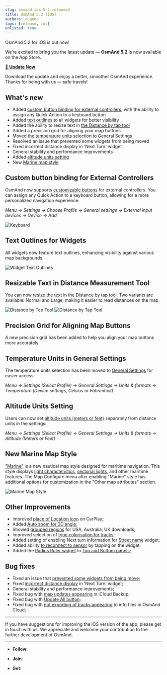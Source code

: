 ```yaml
---
slug: osmand-ios-5-2-released
title: OsmAnd 5.2 (iOS)
authors: eugene
tags: [release, ios]
unlisted: true
---
```




OsmAnd 5.2 for iOS is out now!

We’re excited to bring you the latest update — **OsmAnd 5.2** is now available on the App Store. 

[🔄 **Update Now**](https://itunes.apple.com/us/app/osmand-maps-travel-navigate/id934850257)

Download the update and enjoy a better, smoother OsmAnd experience.  
Thanks for being with us — safe travels!


<!--truncate-->

## What's new

-  Added [custom button binding for external controllers](#custom-button-binding-for-external-controllers), with the ability to assign any Quick Action to a keyboard button 
-  Added [text outlines](#text-outlines-for-widgets) to all widgets for better visibility 
-  Added the ability to resize text in [the Distance by tap tool](https://osmand.net/docs/user/widgets/radius-ruler#distance-by-tap)
-  Added a precision grid for aligning your map buttons 
-  Moved [the temperature units](#temperature-units-in-general-settings) selection to General Settings 
-  Resolved an issue that prevented some widgets from being moved 
-  Fixed incorrect distance display in 'Next Turn' widget 
-  General stability and performance improvements
-  Added [altitude units setting](#altitude-units-setting)
-  New [Marine map style](#new-marine-map-style)

## Custom button binding for External Controllers

OsmAnd now supports [customizable buttons](https://osmand.net/docs/user/map/interact-with-map#custom-input-device-type) for external controllers. You can assign any Quick Action to a keyboard button, allowing for a more personalized navigation experience:

_Menu → Settings → Choose Profile → General settings → External input devices → Device → Add_

![Keyboard](./img/keyboard.png)

## Text Outlines for Widgets

All widgets now feature text outlines, enhancing visibility against various map backgrounds.

![Widget Text Outlines](./img/outlines.png)

## Resizable Text in Distance Measurement Tool

You can now resize the text in [the Distance by tap tool](https://osmand.net/docs/user/widgets/radius-ruler#distance-by-tap). Two variants are available: Normal and Large, making it easier to read distances on the map.

![Distance by Tap Tool](./img/distance_size.png) ![Distance by Tap Tool](./img/distance_size_1.png)

## Precision Grid for Aligning Map Buttons

A new precision grid has been added to help you align your map buttons more accurately.

## Temperature Units in General Settings

The temperature units selection has been moved to [General Settings](https://osmand.net/docs/user/personal/profiles#units--formats) for easier access:

_Menu → Settings (Select Profile) → General Settings → Units & formats → Temperature (Device settings, Celsius or Fahrenheit)_

## Altitude Units Setting

Users can now set [altitude units (meters or feet)](https://osmand.net/docs/user/personal/profiles#units--formats) separately from distance units in the settings:

_Menu → Settings (Select Profile) → General Settings → Units & formats → Altitude (Meters or Feet)_

## New Marine Map Style

["Marine"](https://osmand.net/docs/user/map/vector-maps#marine) is a new nautical map style designed for maritime navigation. This style displays [light characteristics](https://wiki.openstreetmap.org/wiki/Seamarks/Lights), [sectorial lights](https://wiki.openstreetmap.org/wiki/Seamarks/Sectored_and_Directional_Lights), and other maritime features. The Map Configure menu after enabling "Marine" style has additional options for customization in the "Other map attributes" section.

![Marine Map Style](./img/marine2.png)

## Other Improvements

- Improved [place of Location icon](https://github.com/osmandapp/OsmAnd-iOS/issues/4843) on CarPlay;
- Added [Auto zoom for 3D angle](https://github.com/osmandapp/OsmAnd-iOS/issues/4908);
- Showed [grouped regions](https://github.com/osmandapp/OsmAnd-iOS/issues/4815) for USA, Australia, UK downloads;
- Improved selection of [type colorisation for tracks](https://github.com/osmandapp/OsmAnd-iOS/issues/4646);
- Added setting of enabling Next turn information for [Street name](https://osmand.net/docs/user/widgets/nav-widgets#street-name) widget;
- Added ability [to reconnect to sensor](https://github.com/osmandapp/OsmAnd-iOS/issues/4657) by tapping on the widget;
- Added the [Radius Ruler widget](https://osmand.net/docs/user/widgets/radius-ruler) to [Top and Bottom panels](https://github.com/osmandapp/OsmAnd-iOS/issues/4826);

## Bug fixes

- Fixed an issue that [prevented some widgets from being move](https://github.com/osmandapp/OsmAnd-iOS/issues/4737);
- Fixed [incorrect distance display](https://github.com/osmandapp/OsmAnd-iOS/issues/4791) in 'Next Turn' widget;
- General stability and performance improvements;
- Fixed bug with [map updates appearing](https://github.com/osmandapp/OsmAnd-iOS/issues/4761) in iCloud Backup;
- Fixed bug with [Update All button](https://github.com/osmandapp/OsmAnd-iOS/issues/4859);
- Fixed bug with [not exporting of tracks appearing](https://github.com/osmandapp/OsmAnd-iOS/issues/4559) to info files in OsmAnd Cloud;

_______________________


If you have suggestions for improving the iOS version of the app, please get in touch with us. We appreciate and welcome your contribution to the further development of OsmAnd.

______________________
- **Follow**: <LinksSocial/>  

- **Join**: <LinksTelegram/>  

- **Get**: 

&nbsp;<AppleStore/>